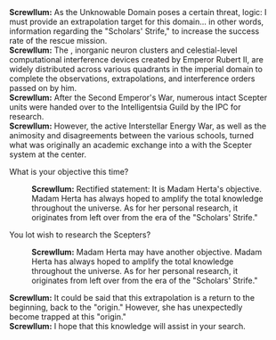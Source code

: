 :'''Screwllum:''' As the Unknowable Domain poses a certain threat, logic: I must provide an extrapolation target for this domain... in other words, information regarding the "Scholars' Strife," to increase the success rate of the rescue mission.
:'''Screwllum:''' The {{Color|keyword|nobold=1|Scepter system}}, inorganic neuron clusters and celestial-level computational interference devices created by Emperor Rubert II, are widely distributed across various quadrants in the imperial domain to complete the observations, extrapolations, and interference orders passed on by him.
:'''Screwllum:''' After the Second Emperor's War, numerous intact Scepter units were handed over to the Intelligentsia Guild by the IPC for research.
:'''Screwllum:''' However, the active Interstellar Energy War, as well as the animosity and disagreements between the various schools, turned what was originally an academic exchange into a {{Color|keyword|nobold=1|Scholars' Strife}} with the Scepter system at the center.
:{{DIcon|Arrow}} What is your objective this time?
::'''Screwllum:''' Rectified statement: It is Madam Herta's objective. Madam Herta has always hoped to amplify the total knowledge throughout the universe. As for her personal research, it originates from {{Rubi|a conundrum|solitary waves theory}} left over from the era of the "Scholars' Strife."
:{{DIcon|Arrow}} You lot wish to research the Scepters?
::'''Screwllum:''' Madam Herta may have another objective. Madam Herta has always hoped to amplify the total knowledge throughout the universe. As for her personal research, it originates from {{Rubi|a conundrum|solitary waves theory}} left over from the era of the "Scholars' Strife."
:'''Screwllum:''' It could be said that this extrapolation is a return to the beginning, back to the "origin." However, she has unexpectedly become trapped at this "origin."
:'''Screwllum:''' I hope that this knowledge will assist in your search.